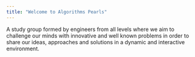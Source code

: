 ```yaml
---
title: "Welcome to Algorithms Pearls"
---
```


A study group formed by engineers from all levels where we aim to challenge our minds with innovative and well known problems in order to share our ideas, approaches and solutions in a dynamic and interactive environment.